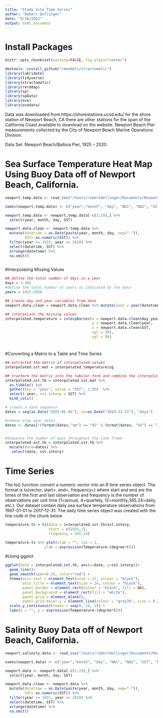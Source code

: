 ```yaml
---
title: "Study Site Time Series"
author: "Robert Dellinger"
date: "5/16/2022"
output: html_document
---
```


# Install Packages 

```r
knitr::opts_chunk$set(warning=FALSE, fig.algin="center")

devtools::install_github("rmendels/xtractomatic")
library(lubridate)
library(tidyverse)
library(xtractomatic)
library(rerddap)
library(sp)
library(spData)
library(oce)
library(ocedata)
```

Data was downloaded from https://shorestations.ucsd.edu/ for the shore station of Newport Beach, CA there are other stations for the span of the California Coast available to download on the website. Newport Beach Pier measurements collected by the City of Newport Beach Marine Operations Division.

Data Set: Newport Beach/Balboa Pier, 1925 – 2020.

# Sea Surface Temperature Heat Map Using Buoy Data off of Newport Beach, California. 

```r

newport.temp.data <- read_csv("/Users/robertdellinger/Documents/Research/Data/Temperature_Data/scripps.newportbeach.sst.1925.2022.csv")

names(newport.temp.data) <- c("year","month", "day", "NA1", "NA2", "SST", "NA3", "NA4")

newport.temp.data <- newport.temp.data[-c(1:29),] %>% 
  select(year, month, day, SST)

newport.data.clean <- newport.temp.data %>% 
  mutate(datetime = as.Date(paste(year, month, day, sep="-")),
         SST= as.numeric(SST)) %>% 
  filter(year >= 1925, year <= 2020) %>% 
  select(datetime, SST) %>% 
  arrange(datetime) %>% 
  na.omit()
  

```




#Interpolating Missing Values
```r

## define the total number of days in a year
days = 1:365
#define the total number of years as indicated by the data
years = 1925:2020

## create day and year variables from date
newport.data.clean = newport.data.clean %>% mutate(year = year(datetime), day_year = yday(datetime))

## interpolate the missing values
interpolated.temperature = interpBarnes(x = newport.data.clean$day_year, 
                                        y = newport.data.clean$year, 
                                        z = newport.data.clean$SST, 
                                        xgl = 365, 
                                        ygl = 96)

```

#
#Converting a Matrix to a Table and Time Series

```r

## extracted the matrix of interpolated values
interpolated.sst.mat = interpolated.temperature$zg

## tranform the matrix into the tabular form and combine the interpolated values with the raw
interpolated.sst.tb = interpolated.sst.mat %>% 
  as.tibble() %>% 
  gather(key = "year", value = "SST", 1:95)  %>%
  select(-year, sst.interp = SST) %>% 
  bind_cols()

# create a date sequence
dates = seq(as.Date("1925-01-01"), to=as.Date("2019-12-31"), "days")

#remove elap year dates
dates <- dates[!(format(dates,"%m") == "02" & format(dates, "%d") == "29"), drop = FALSE] #omit leap years


#Sequence the number of days throughout the time frame
interpolated.sst.tb = interpolated.sst.tb %>% 
  mutate(date=dates) %>% 
   select(date, sst.interp)


```



# Time Series 

The ts() function convert a numeric vector into an R time series object. The format is ts(vector, start=, end=, frequency=) where start and end are the times of the first and last observation and frequency is the number of observations per unit time (1=annual, 4=quartely, 12=monthly,365.24=daily, etc.). Our dataset contain daily sea surface temperature observations from 1997-01-01 to 2017-12-31. The daily time series object was created with the line code in the chunk below

```r


temperature.ts = ts(data = interpolated.sst.tb$sst.interp, 
                    start = c(1925,1), 
                    frequency = 365.24)

temperature.ts %>% plot(xlab = "", las = 1,
                  ylab = expression(Temperature~(degree*C)))

```


#Using ggplot 

```r

ggplot(data = interpolated.sst.tb, aes(x=date, y=sst.interp))+
  geom_line()+
  geom_smooth(span=0.25, color="red") +
  theme(axis.text = element_text(size = 11, colour = "black"),
        axis.title = element_text(size = 14, colour = "black"),
        panel.border = element_rect(colour = "black", fill = NA),
        panel.background = element_rect(fill = "white"),
        panel.grid = element_blank(), 
        panel.grid.major.y = element_line(colour = "grey70", size = 0.25, linetype = 3)) +
  scale_y_continuous(breaks = seq(8, 24, 2)) +
  labs(x = "", y = expression(Temperature~(degree*C)))
```


# Salinity Buoy Data off of Newport Beach, California. 

```r

newport.salinity.data <- read_csv("/Users/robertdellinger/Documents/Research/Data/Temperature_Data/scripps.newportbeach.sst.1925.2022.csv")

names(newport.data) <- c("year","month", "day", "NA1", "NA2", "SST", "NA3", "NA4")

newport.data <- newport.data[-c(1:29),] %>% 
  select(year, month, day, SST)

newport.data.clean <- newport.data %>% 
  mutate(datetime = as.Date(paste(year, month, day, sep="-")),
         SST= as.numeric(SST)) %>% 
  filter(year >= 1925, year <= 2020) %>% 
  select(datetime, SST) %>% 
  arrange(datetime) %>% 
  na.omit()
  

```

